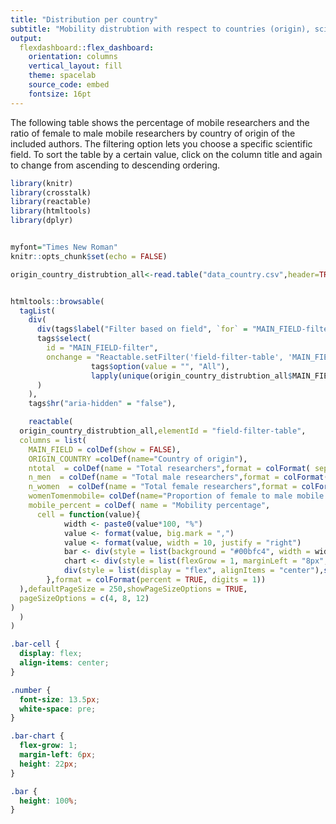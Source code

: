 ```yaml
---
title: "Distribution per country"
subtitle: "Mobility distrubtion with respect to countries (origin), scientific fields and gender"
output:
  flexdashboard::flex_dashboard:
    orientation: columns
    vertical_layout: fill
    theme: spacelab
    source_code: embed
    fontsize: 16pt
---
```


The following table shows the percentage of mobile researchers and the ratio of female to male mobile researchers by country of origin of the included authors. The filtering option lets you choose a specific scientific field. To sort the table by a certain value, click on the column title and again to change from ascending to descending ordering.

```r
library(knitr)
library(crosstalk)
library(reactable)
library(htmltools)
library(dplyr)


myfont="Times New Roman"
knitr::opts_chunk$set(echo = FALSE)

origin_country_distrubtion_all<-read.table("data_country.csv",header=TRUE,sep=";",quote="\r",dec = ".")


htmltools::browsable(
  tagList(
    div(
      div(tags$label("Filter based on field", `for` = "MAIN_FIELD-filter")),
      tags$select(
        id = "MAIN_FIELD-filter",
        onchange = "Reactable.setFilter('field-filter-table', 'MAIN_FIELD', this.value)",
                  tags$option(value = "", "All"),
                  lapply(unique(origin_country_distrubtion_all$MAIN_FIELD), tags$option)
      )
    ),
    tags$hr("aria-hidden" = "false"),

    reactable(
  origin_country_distrubtion_all,elementId = "field-filter-table",
  columns = list(
    MAIN_FIELD = colDef(show = FALSE),
    ORIGIN_COUNTRY =colDef(name="Country of origin"),
    ntotal  = colDef(name = "Total researchers",format = colFormat( separators = TRUE, locales = "en-US")),
    n_men  = colDef(name = "Total male researchers",format = colFormat( separators = TRUE, locales = "en-US")),
    n_women  = colDef(name = "Total female researchers",format = colFormat( separators = TRUE, locales = "en-US")),
    womenTomenmobile= colDef(name="Proportion of female to male mobile researchers"),
    mobile_percent = colDef( name = "Mobility percentage",
      cell = function(value){
            width <- paste0(value*100, "%")
            value <- format(value, big.mark = ",")
            value <- format(value, width = 10, justify = "right")
            bar <- div(style = list(background = "#00bfc4", width = width, height = "16px"))
            chart <- div(style = list(flexGrow = 1, marginLeft = "8px", background = "#e1e1e1"), bar)
            div(style = list(display = "flex", alignItems = "center"),span(class = "number", width), chart)
        },format = colFormat(percent = TRUE, digits = 1))
  ),defaultPageSize = 250,showPageSizeOptions = TRUE,
  pageSizeOptions = c(4, 8, 12)
)
  )
)

```

```css
.bar-cell {
  display: flex;
  align-items: center;
}

.number {
  font-size: 13.5px;
  white-space: pre;
}

.bar-chart {
  flex-grow: 1;
  margin-left: 6px;
  height: 22px;
}

.bar {
  height: 100%;
}
```
